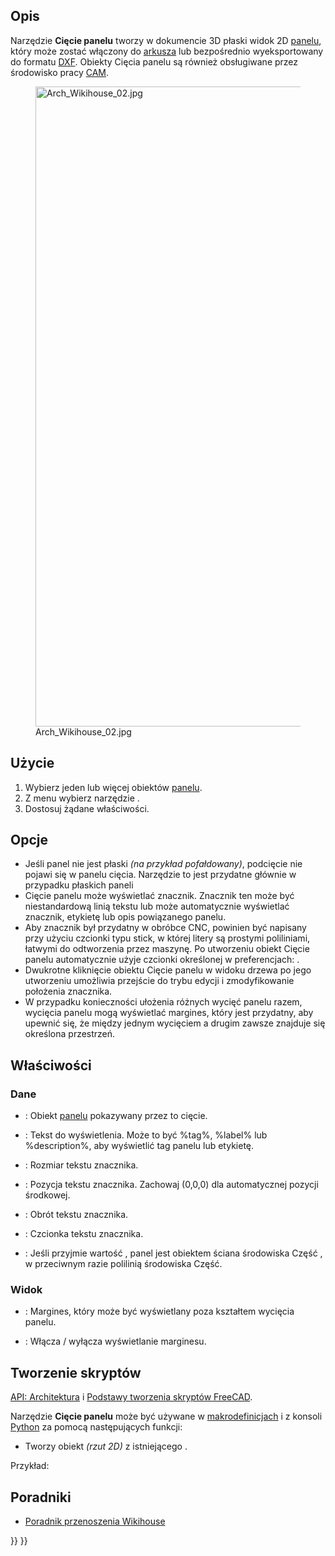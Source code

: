 <languages/>

{{Docnav
|[[Arch_Panel/pl|Panel]]
|[[Arch_Panel_Sheet/pl|Arkusz panelu]]
|[[BIM_Workbench/pl|środowisko pracy BIM]]
|IconL=Arch_Panel.svg
|IconR=Arch_Panel_Sheet.svg
|IconC=Workbench_BIM.svg
}}

{{GuiCommand/pl
|Name=Arch Panel Cut
|Name/pl=BIM: Cięcie panelu
|MenuLocation=Narzędzia → Narzędzia panelu → Cięcie panelu
|Workbenches=[[BIM_Workbench/pl|BIM]]
|Shortcut={{KEY|P}} {{KEY|C}}
|Version=0.17
|SeeAlso=[[Arch_Panel/pl|Panel]], [[Arch_Panel_Sheet/pl|Arkusz panelu]], [[Arch_Nest/pl|Zagnieżdżanie]]
}}

<span id="Description"></span>
==Opis==

Narzędzie '''Cięcie panelu''' tworzy w dokumencie 3D płaski widok 2D [[Arch_Panel/pl|panelu]], który może zostać włączony do [[Arch_Panel_Sheet/pl|arkusza]] lub bezpośrednio wyeksportowany do formatu [[Draft_DXF/pl|DXF]]. Obiekty Cięcia panelu są również obsługiwane przez środowisko pracy [[CAM_Workbench/pl|CAM]].

[[Image:Arch Wikihouse 02.jpg|1024px]]

<span id="Usage"></span>
==Użycie==

# Wybierz jeden lub więcej obiektów [[Arch_Panel/pl|panelu]].
# Z menu wybierz narzędzie {{MenuCommand|Narzędzia → Narzędzia panelu → [[Image:Arch Panel Cut.svg|16px]] '''Cięcie panelu'''}}.
# Dostosuj żądane właściwości.

<span id="Options"></span>
==Opcje==

<div class="mw-translate-fuzzy">
* Jeśli panel nie jest płaski ''(na przykład pofałdowany)'', podcięcie nie pojawi się w panelu cięcia. Narzędzie to jest przydatne głównie w przypadku płaskich paneli
* Cięcie panelu może wyświetlać znacznik. Znacznik ten może być niestandardową linią tekstu lub może automatycznie wyświetlać znacznik, etykietę lub opis powiązanego panelu.
* Aby znacznik był przydatny w obróbce CNC, powinien być napisany przy użyciu czcionki typu stick, w której litery są prostymi poliliniami, łatwymi do odtworzenia przez maszynę. Po utworzeniu obiekt Cięcie panelu automatycznie użyje czcionki określonej w preferencjach: {{MenuCommand|Edycja → Preferencje ... → Rysunek Roboczy → Teksty i wymiary → Domyślny plik czcionki dla kształtu z tekstu}}.
* Dwukrotne kliknięcie obiektu Cięcie panelu w widoku drzewa po jego utworzeniu umożliwia przejście do trybu edycji i zmodyfikowanie położenia znacznika.
* W przypadku konieczności ułożenia różnych wycięć panelu razem, wycięcia panelu mogą wyświetlać margines, który jest przydatny, aby upewnić się, że między jednym wycięciem a drugim zawsze znajduje się określona przestrzeń.
</div>

<span id="Properties"></span>
==Właściwości==

<span id="Data"></span>
===Dane===

* {{PropertyData|Źródło}}: Obiekt [[Arch_Panel/pl|panelu]] pokazywany przez to cięcie.
* {{PropertyData|Tekst Tagu}}: Tekst do wyświetlenia. Może to być %tag%, %label% lub %description%, aby wyświetlić tag panelu lub etykietę.
* {{PropertyData|Rozmiar Tagu}}: Rozmiar tekstu znacznika.
* {{PropertyData|Pozycja Tagu}}: Pozycja tekstu znacznika. Zachowaj (0,0,0) dla automatycznej pozycji środkowej.
* {{PropertyData|Obrót Tagu}}: Obrót tekstu znacznika.
* {{PropertyData|Plik Czcionki}}: Czcionka tekstu znacznika.
* {{PropertyData|Utwórz ścianę}}: Jeśli przyjmie wartość {{True/pl}}, panel jest obiektem ściana środowiska Część , w przeciwnym razie polilinią środowiska Część.

<span id="View"></span>
===Widok===

* {{PropertyView|Margines}}: Margines, który może być wyświetlany poza kształtem wycięcia panelu.
* {{PropertyView|Pokaż Margines}}: Włącza / wyłącza wyświetlanie marginesu.

<span id="Scripting"></span>
==Tworzenie skryptów==

{{Emphasis|Zobacz również:}} [[Arch_API/pl|API: Architektura]] i [[FreeCAD_Scripting_Basics/pl|Podstawy tworzenia skryptów FreeCAD]].

Narzędzie '''Cięcie panelu''' może być używane w [[Macros/pl|makrodefinicjach]] i z konsoli [[Python/pl|Python]] za pomocą następujących funkcji:
{{Code|code=
View = makePanelCut(panel, name="PanelView")}}

* Tworzy obiekt {{Incode|View}} ''(rzut 2D)'' z istniejącego {{Incode|panel}}.

Przykład:
{{Code|code=
import FreeCAD, Draft, Arch

p1 = FreeCAD.Vector(0, 0, 0)
p2 = FreeCAD.Vector(500, 0, 0)
p3 = FreeCAD.Vector(500, 50, 0)
p4 = FreeCAD.Vector(550, 50, 0)
p5 = FreeCAD.Vector(600, 0, 0)
p6 = FreeCAD.Vector(1000, 0, 0)
p7 = FreeCAD.Vector(1000, 400, 0)
p8 = FreeCAD.Vector(600, 400, 0)
p9 = FreeCAD.Vector(600, 350, 0)
p10 = FreeCAD.Vector(550, 350, 0)
p11 = FreeCAD.Vector(500, 400, 0)
p12 = FreeCAD.Vector(0, 400, 0)

Wire = Draft.makeWire([p1, p2, p3, p4, p5, p6,
                       p7, p8, p8, p9, p10, p11, p12], closed=True)
Panel = Arch.makePanel(Wire, thickness=36)
FreeCAD.ActiveDocument.recompute()

View = Arch.makePanelCut(Panel)
View.ViewObject.LineWidth = 3
FreeCAD.ActiveDocument.recompute()
}}

<span id="Tutorials"></span>
==Poradniki==

* [[Wikihouse_porting_tutorial/pl|Poradnik przenoszenia Wikihouse]]


{{Docnav
|[[Arch_Panel/pl|Panel]]
|[[Arch_Panel_Sheet/pl|Arkusz panelu]]
|[[BIM_Workbench/pl|środowisko pracy BIM]]
|IconL=Arch_Panel.svg
|IconR=Arch_Panel_Sheet.svg
|IconC=Workbench_BIM.svg
}}

{{BIM_Tools_navi{{#translation:}}}}
{{Userdocnavi{{#translation:}}}}